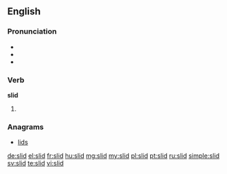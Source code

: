 ==English==

===Pronunciation===
* {{IPA|/ˈslɪd/}}
* {{audio|en-us-slid.ogg|Audio (US)|lang=en}}
* {{rhymes|ɪd}}

===Verb===
'''slid'''

# {{en-past of|slide}}

===Anagrams===
* [[lids]]

[[de:slid]]
[[el:slid]]
[[fr:slid]]
[[hu:slid]]
[[mg:slid]]
[[my:slid]]
[[pl:slid]]
[[pt:slid]]
[[ru:slid]]
[[simple:slid]]
[[sv:slid]]
[[te:slid]]
[[vi:slid]]